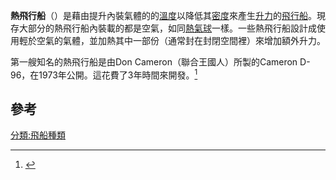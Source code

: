 {{noteTA
|1 = zh:熱飛行船; zh-tw:熱飛船; zh-cn:热气飞艇; zh-hk:熱飛船;
|2 = zh:飛行船; zh-tw:飛船; zh-cn:飞艇; zh-hk:飛船;
}}
'''熱飛行船'''（{{lang-en|Thermal Airship}}）是藉由提升內裝氣體的的[[溫度|溫度]]以降低其[[密度|密度]]來產生[[升力|升力]]的[[飞艇_(轻航空器)|飛行船]]。現存大部分的熱飛行船內裝載的都是空氣，如同[[熱氣球|熱氣球]]一樣。一些熱飛行船設計成使用輕於空氣的氣體，並加熱其中一部份（通常封在封閉空間裡）來增加額外升力。

第一艘知名的熱飛行船是由Don Cameron（聯合王國人）所製的Cameron D-96，在1973年公開。這花費了3年時間來開發。<ref>{{Cite web |url=http://www.bbac.org/pdfs/BBAC_Sporting_Handbook_v5.pdf |title=存档副本 |access-date=2014-07-29 |archive-date=2015-09-23 |archive-url=https://web.archive.org/web/20150923182823/http://www.bbac.org/pdfs/BBAC_Sporting_Handbook_v5.pdf |dead-url=no }}</ref>

==參考==
{{reflist}}

[[分類:飛船種類|分類:飛船種類]]